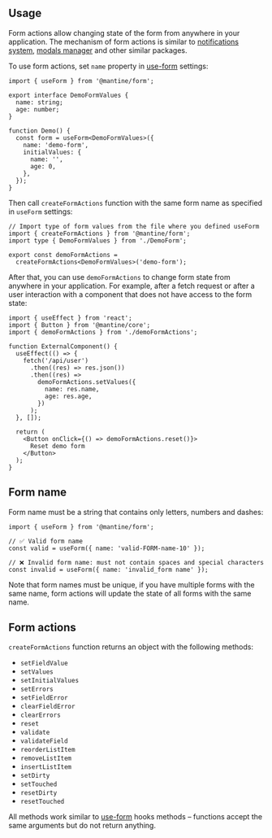 

## Usage

Form actions allow changing state of the form from anywhere in your application.
The mechanism of form actions is similar to [notifications system](/x/notifications/),
[modals manager](/x/modals/) and other similar packages.

To use form actions, set `name` property in [use-form](/form/use-form/) settings:

```tsx
import { useForm } from '@mantine/form';

export interface DemoFormValues {
  name: string;
  age: number;
}

function Demo() {
  const form = useForm<DemoFormValues>({
    name: 'demo-form',
    initialValues: {
      name: '',
      age: 0,
    },
  });
}
```

Then call `createFormActions` function with the same form name as specified in `useForm` settings:

```tsx
// Import type of form values from the file where you defined useForm
import { createFormActions } from '@mantine/form';
import type { DemoFormValues } from './DemoForm';

export const demoFormActions =
  createFormActions<DemoFormValues>('demo-form');
```

After that, you can use `demoFormActions` to change form state from anywhere in your application.
For example, after a fetch request or after a user interaction with a component that does not have access
to the form state:

```tsx
import { useEffect } from 'react';
import { Button } from '@mantine/core';
import { demoFormActions } from './demoFormActions';

function ExternalComponent() {
  useEffect(() => {
    fetch('/api/user')
      .then((res) => res.json())
      .then((res) =>
        demoFormActions.setValues({
          name: res.name,
          age: res.age,
        })
      );
  }, []);

  return (
    <Button onClick={() => demoFormActions.reset()}>
      Reset demo form
    </Button>
  );
}
```

## Form name

Form name must be a string that contains only letters, numbers and dashes:

```tsx
import { useForm } from '@mantine/form';

// ✅ Valid form name
const valid = useForm({ name: 'valid-FORM-name-10' });

// ❌ Invalid form name: must not contain spaces and special characters
const invalid = useForm({ name: 'invalid_form name' });
```

Note that form names must be unique, if you have multiple forms with the same name, form actions will
update the state of all forms with the same name.

## Form actions

`createFormActions` function returns an object with the following methods:

- `setFieldValue`
- `setValues`
- `setInitialValues`
- `setErrors`
- `setFieldError`
- `clearFieldError`
- `clearErrors`
- `reset`
- `validate`
- `validateField`
- `reorderListItem`
- `removeListItem`
- `insertListItem`
- `setDirty`
- `setTouched`
- `resetDirty`
- `resetTouched`

All methods work similar to [use-form](/form/use-form/) hooks methods –
functions accept the same arguments but do not return anything.
